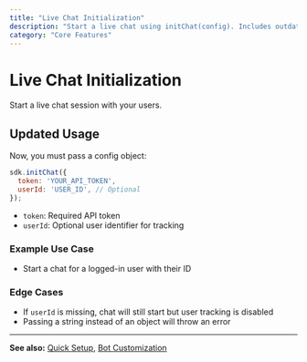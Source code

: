 ```yaml
---
title: "Live Chat Initialization"
description: "Start a live chat using initChat(config). Includes outdated and updated usage."
category: "Core Features"
---
```


# Live Chat Initialization

Start a live chat session with your users.

## Updated Usage

Now, you must pass a config object:

```js
sdk.initChat({
  token: 'YOUR_API_TOKEN',
  userId: 'USER_ID', // Optional
});
```

- `token`: Required API token
- `userId`: Optional user identifier for tracking

### Example Use Case
- Start a chat for a logged-in user with their ID

### Edge Cases
- If `userId` is missing, chat will still start but user tracking is disabled
- Passing a string instead of an object will throw an error

---

**See also:** [Quick Setup](../getting-started/quick-setup.mdx), [Bot Customization](./bot-customization.mdx)
